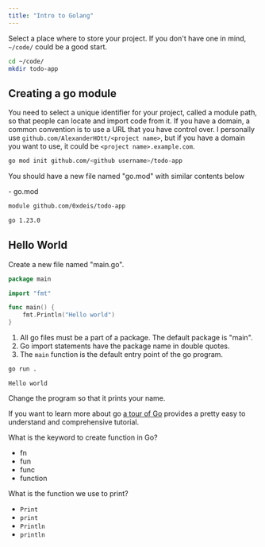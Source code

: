 ```yaml
---
title: "Intro to Golang"
---
```



Select a place where to store your project. If you don't have one in mind,
`~/code/` could be a good start.

```bash
cd ~/code/
mkdir todo-app
```

## Creating a go module

You need to select a unique identifier for your project, called a module path,
so that people can locate and import code from it. If you have a domain, a
common convention is to use a URL that you have control over. I personally use
`github.com/AlexanderHOtt/<project name>`, but if you have a domain you want to
use, it could be `<project name>.example.com`.

```bash
go mod init github.com/<github username>/todo-app
```

You should have a new file named "go.mod" with similar contents below

<FileTree>
- go.mod
</FileTree>

```txt title="go.mod"
module github.com/0xdeis/todo-app

go 1.23.0
```

## Hello World

Create a new file named "main.go".

```go title="main.go" {"1": 1} {"2":3} {"3":5-7}
package main

import "fmt"

func main() {
    fmt.Println("Hello world")
}
```

1. All go files must be a part of a package. The default package is "main".
2. Go import statements have the package name in double quotes.
3. The `main` function is the default entry point of the go program.

```bash
go run .
```

```
Hello world
```

Change the program so that it prints your name.

If you want to learn more about go [a tour of Go](https://go.dev/tour) provides a pretty easy to understand and comprehensive tutorial.

What is the keyword to create function in Go?
- fn
- fun
- func
- function

What is the function we use to print?
- `Print`
- `print`
- `Println`
- `println`
